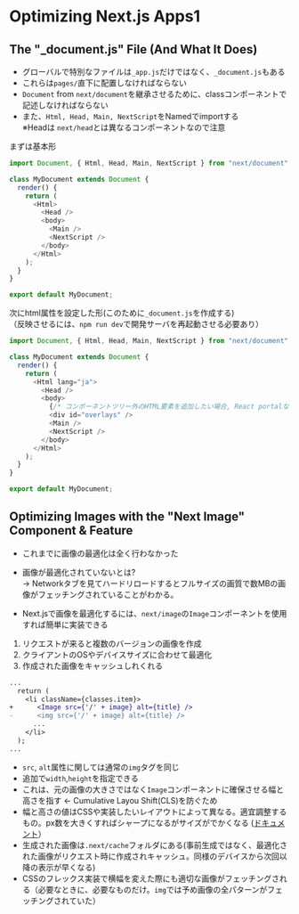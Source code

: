 # Optimizing Next.js Apps1

## The "_document.js" File (And What It Does)
- グローバルで特別なファイルは`_app.js`だけではなく、`_document.js`もある
- これらは`pages/`直下に配置しなければならない
- `Document` from `next/document`を継承させるために、classコンポーネントで記述しなければならない
- また、`Html, Head, Main, NextScript`をNamedでimportする
<br/> ※Headは `next/head`とは異なるコンポーネントなので注意

まずは基本形
```js filename="pages/_document.js"
import Document, { Html, Head, Main, NextScript } from "next/document";

class MyDocument extends Document {
  render() {
    return (
      <Html>
        <Head />
        <body>
          <Main />
          <NextScript />
        </body>
      </Html>
    );
  }
}

export default MyDocument;
```

次にhtml属性を設定した形(このために`_document.js`を作成する)
<br/>（反映させるには、`npm run dev`で開発サーバを再起動させる必要あり）
```js filename="pages/_document.js"
import Document, { Html, Head, Main, NextScript } from "next/document";

class MyDocument extends Document {
  render() {
    return (
      <Html lang="ja">
        <Head />
        <body>
          {/* コンポーネントツリー外のHTML要素を追加したい場合, React portalなど */}
          <div id="overlays" /> 
          <Main />
          <NextScript />
        </body>
      </Html>
    );
  }
}

export default MyDocument;
```



## Optimizing Images with the "Next Image" Component & Feature
- これまでに画像の最適化は全く行わなかった
- 画像が最適化されていないとは? <br/>
→ Networkタブを見てハードリロードするとフルサイズの画質で数MBの画像がフェッチングされていることがわかる。

- Next.jsで画像を最適化するには、`next/image`の`Image`コンポーネントを使用すれば簡単に実装できる
1. リクエストが来ると複数のバージョンの画像を作成
2. クライアントのOSやデバイスサイズに合わせて最適化
3. 作成された画像をキャッシュしれくれる

```diff filename="components/event-item.js"
...
  return (
    <li className={classes.item}>
+      <Image src={'/' + image} alt={title} />
-      <img src={'/' + image} alt={title} />
      ...
    </li>
  );
...
```

- `src`, `alt`属性に関しては通常の`img`タグを同じ
- 追加で`width`,`height`を指定できる
- これは、元の画像の大きさではなく`Image`コンポーネントに確保させる幅と高さを指す ← Cumulative Layou Shift(CLS)を防ぐため
- 幅と高さの値はCSSや実装したいレイアウトによって異なる。適宜調整するもの。px数を大きくすればシャープになるがサイズがでかくなる
([ドキュメント](https://nextjs-ja-translation-docs.vercel.app/docs/api-reference/next/image)）
- 生成された画像は`.next/cache`フォルダにある(事前生成ではなく、最適化された画像がリクエスト時に作成されキャッシュ。同様のデバイスから次回以降の表示が早くなる)
- CSSのフレックス実装で横幅を変えた際にも適切な画像がフェッチングされる（必要なときに、必要なものだけ。`img`では予め画像の全パターンがフェッチングされていた）
